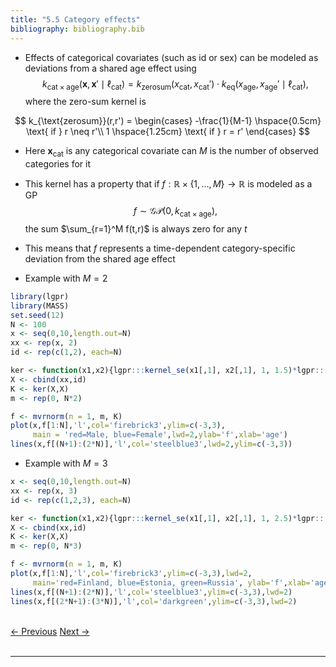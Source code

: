 ```yaml
---
title: "5.5 Category effects"
bibliography: bibliography.bib
---
```


- Effects of categorical covariates (such as id or sex) can be modeled as deviations from a shared age effect using
$$
    k_{\text{cat}\times\text{age}}(\boldsymbol{x},\boldsymbol{x}'  \mid \ell_{\text{cat}}) =  k_{\text{zerosum}}(x_{\text{cat}}, x_{\text{cat}}') \cdot k_{\text{eq}}(x_{\text{age}},x_{\text{age}}' \mid \ell_{\text{cat}}),
$$
where the zero-sum kernel is

$$
    k_{\text{zerosum}}(r,r') = 
    \begin{cases}
    -\frac{1}{M-1} \hspace{0.5cm} \text{ if } r \neq r'\\
    1 \hspace{1.25cm} \text{ if } r = r'
    \end{cases}
$$

- Here $\boldsymbol{x}_{\text{cat}}$ is any categorical covariate can $M$ is the number of observed categories for it

- This kernel has a property that if $f:\mathbb{R} \times \{1, \ldots, M\} \rightarrow \mathbb{R}$ is modeled as a GP 
$$
f \sim \mathcal{GP}(0, k_{\text{cat}\times\text{age}}),
$$
the sum $\sum_{r=1}^M f(t,r)$ is always zero for any $t$

- This means that $f$ represents a time-dependent category-specific deviation from the shared age effect 

- Example with $M=2$
```r
library(lgpr)
library(MASS)
set.seed(12)
N <- 100
x <- seq(0,10,length.out=N)
xx <- rep(x, 2)
id <- rep(c(1,2), each=N)

ker <- function(x1,x2){lgpr:::kernel_se(x1[,1], x2[,1], 1, 1.5)*lgpr:::kernel_zerosum(x1[,2], x2[,2], 2)}
X <- cbind(xx,id)
K <- ker(X,X)
m <- rep(0, N*2)

f <- mvrnorm(n = 1, m, K)
plot(x,f[1:N],'l',col='firebrick3',ylim=c(-3,3),
     main = 'red=Male, blue=Female',lwd=2,ylab='f',xlab='age')
lines(x,f[(N+1):(2*N)],'l',col='steelblue3',lwd=2,ylim=c(-3,3))
```

- Example with $M=3$
```r
x <- seq(0,10,length.out=N)
xx <- rep(x, 3)
id <- rep(c(1,2,3), each=N)

ker <- function(x1,x2){lgpr:::kernel_se(x1[,1], x2[,1], 1, 2.5)*lgpr:::kernel_zerosum(x1[,2], x2[,2], 3)}
X <- cbind(xx,id)
K <- ker(X,X)
m <- rep(0, N*3)

f <- mvrnorm(n = 1, m, K)
plot(x,f[1:N],'l',col='firebrick3',ylim=c(-3,3),lwd=2,
     main='red=Finland, blue=Estonia, green=Russia', ylab='f',xlab='age')
lines(x,f[(N+1):(2*N)],'l',col='steelblue3',ylim=c(-3,3),lwd=2)
lines(x,f[(2*N+1):(3*N)],'l',col='darkgreen',ylim=c(-3,3),lwd=2)
```

<br>
<a href="05_lgp_4.html" class="previous">&larr; Previous</a>
<a href="05_lgp_6.html" class="next">Next &rarr;</a>
<br>
<br>
<hr>
